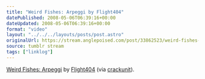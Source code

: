 ```yaml
---
title: "Weird Fishes: Arpeggi by Flight404"
datePublished: 2008-05-06T06:39:16+00:00
dateUpdated: 2008-05-06T06:39:16+00:00
format: "video"
layout: "../../../layouts/posts/post.astro"
originalUrl: https://stream.anglepoised.com/post/33862523/weird-fishes-arpeggi-by-flight404-via-crackunit
source: tumblr stream
tags: ["linklog"]
---
```



<Vimeo id="https://vimeo.com/935317" />

[Weird Fishes: Arpeggi][1] by [Flight404][2] (via [crackunit][3]).

[1]: https://vimeo.com/935317
[2]: http://www.flight404.com/
[3]: http://www.crackunit.com/2008/05/05/2-amazing-videos/
